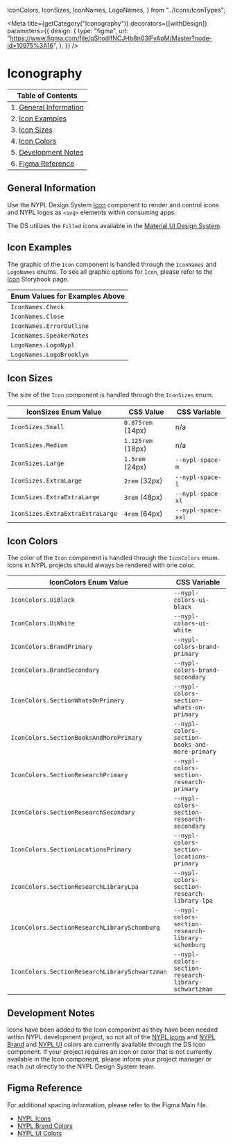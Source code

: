 
  IconColors,
  IconSizes,
  IconNames,
  LogoNames,
} from "../Icons/IconTypes";

<Meta
  title={getCategory("Iconography")}
  decorators={[withDesign]}
  parameters={{
    design: {
      type: "figma",
      url:
        "https://www.figma.com/file/qShodlfNCJHb8n03IFyApM/Master?node-id=10975%3A16",
    },
  }}
/>

# Iconography

| Table of Contents                              |
| ---------------------------------------------- |
| 1. [General Information](#general-information) |
| 2. [Icon Examples](#icon-examples)             |
| 3. [Icon Sizes](#icon-sizes)                   |
| 4. [Icon Colors](#icon-colors)                 |
| 5. [Development Notes](#development-notes)     |
| 6. [Figma Reference](#figma-reference)         |

## General Information

Use the NYPL Design System [Icon](https://nypl.github.io/nypl-design-system/storybook-static/?path=/docs/icon--control-props)
component to render and control icons and NYPL logos as `<svg>` elements within
consuming apps.

The DS utilizes the `Filled` icons available in the [Material UI Design System](https://material-ui.com/components/material-icons/).

## Icon Examples

The graphic of the `Icon` component is handled through the `IconNames` and
`LogoNames` enums. To see all graphic options for `Icon`, please refer to the
[Icon](https://nypl.github.io/nypl-design-system/storybook-static/?path=/docs/icon--control-props)
Storybook page.

<Canvas>
  <DSProvider>
    <Stack spacing="s" direction="row">
      <Icon
        decorative
        size={IconSizes.ExtraExtraExtraLarge}
        name={IconNames.Check}
      />
      <Icon
        decorative
        size={IconSizes.ExtraExtraExtraLarge}
        name={IconNames.Close}
      />
      <Icon
        decorative
        size={IconSizes.ExtraExtraExtraLarge}
        name={IconNames.ErrorOutline}
      />
      <Icon
        decorative
        size={IconSizes.ExtraExtraExtraLarge}
        name={IconNames.SpeakerNotes}
      />
      <Icon
        decorative
        size={IconSizes.ExtraExtraExtraLarge}
        name={LogoNames.LogoNypl}
      />
      <Icon
        decorative
        size={IconSizes.ExtraExtraExtraLarge}
        name={LogoNames.LogoBrooklyn}
      />
    </Stack>
  </DSProvider>
</Canvas>

| Enum Values for Examples Above |
| ------------------------------ |
| `IconNames.Check`              |
| `IconNames.Close`              |
| `IconNames.ErrorOutline`       |
| `IconNames.SpeakerNotes`       |
| `LogoNames.LogoNypl`           |
| `LogoNames.LogoBrooklyn`       |

## Icon Sizes

The size of the `Icon` component is handled through the `IconSizes` enum.

<Canvas>
  <DSProvider>
    <Stack spacing="s" direction="row" alignItems="center">
      <Icon size={IconSizes.Small} name={IconNames.Check} />
      <Icon size={IconSizes.Medium} name={IconNames.Check} />
      <Icon size={IconSizes.Large} name={IconNames.Check} />
      <Icon size={IconSizes.ExtraLarge} name={IconNames.Check} />
      <Icon size={IconSizes.ExtraExtraLarge} name={IconNames.Check} />
      <Icon size={IconSizes.ExtraExtraExtraLarge} name={IconNames.Check} />
    </Stack>
  </DSProvider>
</Canvas>

| IconSizes Enum Value             | CSS Value         | CSS Variable       |
| -------------------------------- | ----------------- | ------------------ |
| `IconSizes.Small`                | `0.875rem` (14px) | n/a                |
| `IconSizes.Medium`               | `1.125rem` (18px) | n/a                |
| `IconSizes.Large`                | `1.5rem` (24px)   | `--nypl-space-m`   |
| `IconSizes.ExtraLarge`           | `2rem` (32px)     | `--nypl-space-l`   |
| `IconSizes.ExtraExtraLarge`      | `3rem` (48px)     | `--nypl-space-xl`  |
| `IconSizes.ExtraExtraExtraLarge` | `4rem` (64px)     | `--nypl-space-xxl` |

## Icon Colors

The color of the `Icon` component is handled through the `IconColors` enum.
Icons in NYPL projects should always be rendered with one color.

<Canvas>
  <DSProvider>
    <Stack spacing="s" direction="row">
      <Icon size={IconSizes.ExtraExtraExtraLarge} name={IconNames.Check} />
      <Icon
        name={IconNames.Check}
        size={IconSizes.ExtraExtraExtraLarge}
        color={IconColors.BrandPrimary}
      />
      <Icon
        name={IconNames.Check}
        size={IconSizes.ExtraExtraExtraLarge}
        color={IconColors.SectionResearchPrimary}
      />
      <Icon
        name={IconNames.Check}
        size={IconSizes.ExtraExtraExtraLarge}
        color={IconColors.SectionResearchLibrarySchwartzman}
      />
      <Icon
        name={IconNames.Check}
        size={IconSizes.ExtraExtraExtraLarge}
        color={IconColors.SectionResearchLibrarySchomburg}
      />
    </Stack>
  </DSProvider>
</Canvas>

| IconColors Enum Value                          | CSS Variable                                         |
| ---------------------------------------------- | ---------------------------------------------------- |
| `IconColors.UiBlack`                           | `--nypl-colors-ui-black`                             |
| `IconColors.UiWhite`                           | `--nypl-colors-ui-white`                             |
| `IconColors.BrandPrimary`                      | `--nypl-colors-brand-primary`                        |
| `IconColors.BrandSecondary`                    | `--nypl-colors-brand-secondary`                      |
| `IconColors.SectionWhatsOnPrimary`             | `--nypl-colors-section-whats-on-primary`             |
| `IconColors.SectionBooksAndMorePrimary`        | `--nypl-colors-section-books-and-more-primary`       |
| `IconColors.SectionResearchPrimary`            | `--nypl-colors-section-research-primary`             |
| `IconColors.SectionResearchSecondary`          | `--nypl-colors-section-research-secondary`           |
| `IconColors.SectionLocationsPrimary`           | `--nypl-colors-section-locations-primary`            |
| `IconColors.SectionResearchLibraryLpa`         | `--nypl-colors-section-research-library-lpa`         |
| `IconColors.SectionResearchLibrarySchomburg`   | `--nypl-colors-section-research-library-schomburg`   |
| `IconColors.SectionResearchLibrarySchwartzman` | `--nypl-colors-section-research-library-schwartzman` |

## Development Notes

Icons have been added to the Icon component as they have been needed within NYPL
development project, so not all of the [NYPL icons](https://www.figma.com/file/qShodlfNCJHb8n03IFyApM/?node-id=10734%3A3945)
and [NYPL Brand](https://www.figma.com/file/qShodlfNCJHb8n03IFyApM/Main?node-id=15454%3A47007)
and [NYPL UI](https://www.figma.com/file/qShodlfNCJHb8n03IFyApM/Main?node-id=14989%3A37)
colors are currently available through the DS Icon component. If your project
requires an icon or color that is not currently available in the Icon component,
please inform your project manager or reach out directly to the NYPL Design
System team.

## Figma Reference

For additional spacing information, please refer to the Figma Main file.

- [NYPL Icons](https://www.figma.com/file/qShodlfNCJHb8n03IFyApM/?node-id=10734%3A3945)
- [NYPL Brand Colors](https://www.figma.com/file/qShodlfNCJHb8n03IFyApM/Main?node-id=15454%3A47007)
- [NYPL UI Colors](https://www.figma.com/file/qShodlfNCJHb8n03IFyApM/Main?node-id=14989%3A37)
